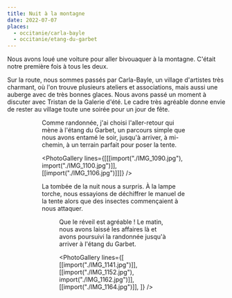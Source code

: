 ```yaml
---
title: Nuit à la montagne
date: 2022-07-07
places:
  - occitanie/carla-bayle
  - occitanie/etang-du-garbet
---
```


Nous avons loué une voiture pour aller bivouaquer à la montagne. C'était notre première fois à tous les deux.

Sur la route, nous sommes passés par Carla-Bayle, un village d'artistes très charmant, où l'on trouve plusieurs ateliers et associations, mais aussi une auberge avec de très bonnes glaces. Nous avons passé un moment à discuter avec Tristan de la Galerie d'été. Le cadre très agréable donne envie de rester au village toute une soirée pour un jour de fête.

<Gallery>
	<Figure src={import("./IMG_1084.jpg")} />
	<Figure src={import("./IMG_1088.jpg")} />
</Gallery>

Comme randonnée, j'ai choisi l'aller-retour qui mène à l'étang du Garbet, un parcours simple que nous avons entamé le soir, jusqu'à arriver, à mi-chemin, à un terrain parfait pour poser la tente.

<PhotoGallery
	lines={[[[import("./IMG_1090.jpg"), import("./IMG_1100.jpg")]], [[import("./IMG_1106.jpg")]]]}
/>

La tombée de la nuit nous a surpris. À la lampe torche, nous essayions de déchiffrer le manuel de la tente alors que des insectes commençaient à nous attaquer.

<Figure src={import("./IMG_1128.jpg")} />

Que le réveil est agréable ! Le matin, nous avons laissé les affaires là et avons poursuivi la randonnée jusqu'à arriver à l'étang du Garbet.

<PhotoGallery
	lines={[
		[[import("./IMG_1141.jpg")]],
		[[import("./IMG_1152.jpg"), import("./IMG_1162.jpg")]],
		[[import("./IMG_1164.jpg")]],
	]}
/>
